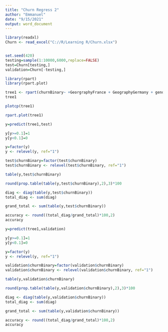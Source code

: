---
title: "Churn Regress 2"
author: "Emmanuel"
date: "9/15/2021"
output: word_document
---

```{r}
library(readxl)
Churn <- read_excel("C://R/Learning R/Churn.xlsx")


set.seed(420)
testing=sample(1:10000,6000,replace=FALSE)
test=Churn[testing,]
validation=Churn[-testing,]

library(rpart)
library(rpart.plot)

tree1 <- rpart(churnBinary~ +GeorgraphyFrance + GeographyGermany + genderd + CreditScore + Age + Tenure + Balance + NumOfProducts + HasCrCard + IsActiveMember + EstimatedSalary, data=test)
tree1

plotcp(tree1)

rpart.plot(tree1)

y=predict(tree1,test)

y[y>=0.1]=1
y[y<0.1]=0

y=factor(y)
y <- relevel(y, ref="1")

test$churnBinary=factor(test$churnBinary)
test$churnBinary <- relevel(test$churnBinary, ref="1")

table(y,test$churnBinary)

round(prop.table(table(y,test$churnBinary),2),3)*100

diag <- diag(table(y,test$churnBinary))
total_diag <- sum(diag)

grand_total <- sum(table(y,test$churnBinary))

accuracy <- round((total_diag/grand_total)*100,2)
accuracy

y=predict(tree1,validation)

y[y>=0.1]=1
y[y<0.1]=0

y=factor(y)
y <- relevel(y, ref="1")

validation$churnBinary=factor(validation$churnBinary)
validation$churnBinary <- relevel(validation$churnBinary, ref="1")

table(y,validation$churnBinary)

round(prop.table(table(y,validation$churnBinary),2),3)*100

diag <- diag(table(y,validation$churnBinary))
total_diag <- sum(diag)

grand_total <- sum(table(y,validation$churnBinary))

accuracy <- round((total_diag/grand_total)*100,2)
accuracy


```

